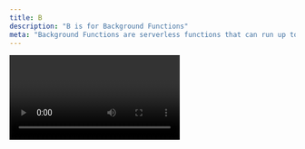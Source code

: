 ```yaml
---
title: B
description: "B is for Background Functions"
meta: "Background Functions are serverless functions that can run up to 15 minutes and can run multiple tasks at the same time."
---
```

<Video id="S3TKrr4mcbI" />

Background Functions are serverless functions, but traditional serverless functions are limited to 10 second uptimes. Background Functions don’t have this limitation, they can run up to 15 minutes and can run multiple tasks at the same time.

- [Netlify](https://netlify.com)